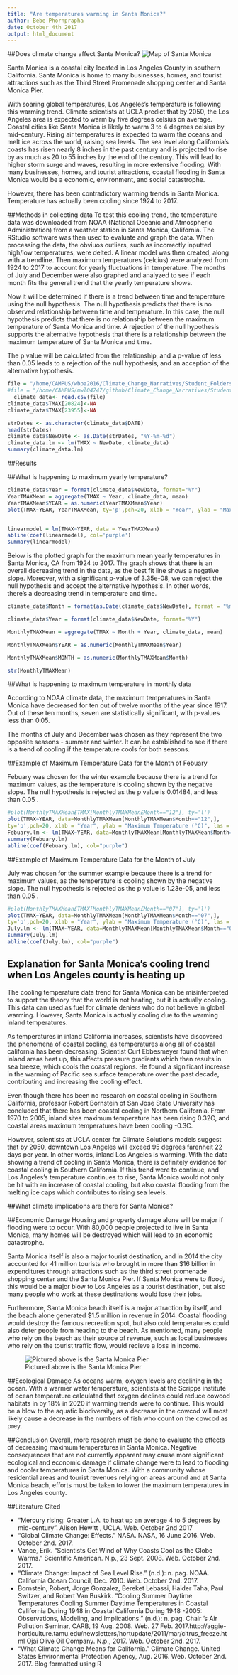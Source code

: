 ```yaml
---
title: "Are temperatures warming in Santa Monica?"
author: Bebe Phornprapha
date: October 4th 2017
output: html_document
---
```

##Does climate change affect Santa Monica? 
![Map of Santa Monica](https://med-colleges.com/images/locations/santa-monica-college.png) 


Santa Monica is a coastal city located in Los Angeles County in southern California. Santa Monica is home to many businesses, homes, and tourist attractions such as the Third Street Promenade shopping center and Santa Monica Pier. 

With soaring global temperatures, Los Angeles’s temperature is following this warming trend. Climate scientists at UCLA predict that by 2050, the Los Angeles area is expected to warm by five degrees celsius on average. Coastal cities like Santa Monica is likely to warm 3 to 4 degrees celsius by mid-century. Rising air temperatures is expected to warm the oceans and melt ice across the world, raising sea levels. The sea level along California's coasts has risen nearly 8 inches in the past century and is projected to rise by as much as 20 to 55 inches by the end of the century. This will lead to higher storm surge and waves, resulting in more extensive flooding. With many businesses, homes, and tourist attractions, coastal flooding in Santa Monica would be a economic, environment, and social catastrophe. 

However, there has been contradictory warming trends in Santa Monica. Temperature has actually been cooling since 1924 to 2017. 

##Methods in collecting data 
To test this cooling trend, the temperature data was downloaded from NOAA (National Oceanic and Atmospheric Administration) from a weather station in Santa Monica, California. The RStudio software was then used to evaluate and graph the data. When processing the data, the obviuos outliers, such as incorrectly inputted high/low temperatures, were delted. A linear model was then created, along with a trendline. Then maximum temperatures (celcius) were analyzed from 1924 to 2017 to account for yearly fluctuations in temperature. The months of July and December were also graphed and analyzed to see if each month fits the general trend that the yearly temperature shows.  

Now it will be determined if there is a trend between time and temperature using the null hypothesis. The null  hypothesis predicts that there is no observed relationship between time and temperature. 
In this case, the null hypothesis predicts that there is no relationship between the maximum temperature of Santa Monica and time. A rejection of the null hypothesis supports the alternative hypothesis that there is a relationship between the maximum temperature of Santa Monica and time. 

The p value will be calculated from the relationship, and a p-value of less than 0.05 leads to a rejection of the null hypothesis, and an acception of the alternative hypothesis. 


```r
file = "/home/CAMPUS/wbpa2016/Climate_Change_Narratives/Student_Folders/Bebe/Bebe_santamonica_data.csv"
#file = "/home/CAMPUS/mwl04747/github/Climate_Change_Narratives/Student_Folders/Bebe/Bebe_santamonica_data.csv"
  climate_data<- read.csv(file)
climate_data$TMAX[20824]<-NA
climate_data$TMAX[23955]<-NA

strDates <- as.character(climate_data$DATE)
head(strDates)
climate_data$NewDate <- as.Date(strDates, "%Y-%m-%d")
climate_data.lm <- lm(TMAX ~ NewDate, climate_data)
summary(climate_data.lm)
```

##Results 

##What is happening to maximum yearly temperature?

```r
climate_data$Year = format(climate_data$NewDate, format="%Y")
YearTMAXMean = aggregate(TMAX ~ Year, climate_data, mean)
YearTMAXMean$YEAR = as.numeric(YearTMAXMean$Year)
plot(TMAX~YEAR, YearTMAXMean, ty='p',pch=20, xlab = "Year", ylab = "Maximum Temperature (°C)", las = 1, main = "Maximum Yearly Temperature")


linearmodel = lm(TMAX~YEAR, data = YearTMAXMean)
abline(coef(linearmodel), col='purple')
summary(linearmodel)
```

Below is the plotted graph for the maximum mean yearly temperatures in Santa Monica, CA from 1924 to 2017. The graph shows that there is an overall decreasing trend in the data, as the best fit line shows a negative slope. Moreover, with a significant p-value of 3.35e-08, we can reject the null hypothesis and accept the alternative hypothesis. In other words, there’s a decreasing trend in temperature and time. 

```r

climate_data$Month = format(as.Date(climate_data$NewDate), format = "%m")

climate_data$Year = format(climate_data$NewDate, format="%Y")

MonthlyTMAXMean = aggregate(TMAX ~ Month + Year, climate_data, mean)

MonthlyTMAXMean$YEAR = as.numeric(MonthlyTMAXMean$Year)

MonthlyTMAXMean$MONTH = as.numeric(MonthlyTMAXMean$Month)

str(MonthlyTMAXMean)

```

##What is happening to maximum temperature in monthly data

According to NOAA climate data, the maximum temperatures in Santa Monica have decreased for ten out of twelve months of the year since 1917. Out of these ten months, seven are statistically significant, with p-values less than 0.05. 
 
The months of July and December was chosen as they represent the two opposite seasons - summer and winter. It can be established to see if there is a trend of cooling if the temperature cools for both seasons.

##Example of Maximum Temperature Data for the Month of Febuary 

Febuary was chosen for the winter example because there is a trend for maximum values, as the temperature is cooling shown by the negative slope. The null hypothesis is rejected as the p value is 0.01484, and less than 0.05 .

```r
#plot(MonthlyTMAXMean£TMAX[MonthlyTMAXMean£Month=="12"], ty='l')
plot(TMAX~YEAR, data=MonthlyTMAXMean[MonthlyTMAXMean$Month=="12",],
ty='p',pch=20, xlab = "Year", ylab = "Maximum Temperature (°C)", las = 1, main = "Maximum Monthly Temperature: Febuary", xlim=c(1950, 2020))
Febuary.lm <- lm(TMAX~YEAR, data=MonthlyTMAXMean[MonthlyTMAXMean$Month=="12",])
summary(Febuary.lm)
abline(coef(Febuary.lm), col="purple")

```

##Example of Maximum Temperature Data for the Month of July

July was chosen for the summer example because there is a trend for maximum values, as the temperature is cooling shown by the negative slope. The null hypothesis is rejected as the p value is 1.23e-05, and less than 0.05 .


```r
#plot(MonthlyTMAXMean£TMAX[MonthlyTMAXMean£Month=="07"], ty='l')
plot(TMAX~YEAR, data=MonthlyTMAXMean[MonthlyTMAXMean$Month=="07",],
ty='p',pch=20, xlab = "Year", ylab = "Maximum Temperature (°C)", las = 1, main = "Maximum Monthly Temperature: July",  xlim=c(1950, 2020))
July.lm <- lm(TMAX~YEAR, data=MonthlyTMAXMean[MonthlyTMAXMean$Month=="07",])
summary(July.lm)
abline(coef(July.lm), col="purple")
```

## Explanation for Santa Monica’s cooling trend when Los Angeles county is heating up 
The cooling temperature data trend for Santa Monica can be misinterpreted to support the theory that the world is not heating, but it is actually cooling. This data can used as fuel for climate deniers who do not believe in global warming. However, Santa Monica is actually cooling due to the warming inland temperatures.

As temperatures in inland California increases, scientists have discovered the phenomena of coastal cooling, as temperatures along all of coastal california has been decreasing. Scientist Curt Ebbesmeyer found that when inland areas heat up, this affects pressure gradients which then results in sea breeze, which cools the coastal regions. He found a significant increase in the warming of Pacific sea surface temperature over the past decade, contributing and increasing the cooling effect. 

Even though there has been no research on coastal cooling in Southern California, professor Robert Bornstein of San Jose State University has concluded that there has been coastal cooling in Northern California. From 1970 to 2005, inland sites maximum temperature has been rising 0.32C, and coastal areas maximum temperatures have been cooling -0.3C. 

However, scientists at UCLA center for Climate Solutions models suggest that by 2050, downtown Los Angeles will exceed 95 degrees farenheit 22 days per year. In other words, inland Los Angeles is warming. With the data showing a trend of cooling in Santa Monica, there is definitely evidence for coastal cooling in Southern California. If this trend were to continue, and Los Angeles’s temperature continues to rise, Santa Monica would not only be hit with an increase of coastal cooling, but also coastal flooding from the melting ice caps which contributes to rising sea levels. 

##What climate implications are there for Santa Monica?

##Economic Damage
Housing and property damage alone will be major if flooding were to occur. With 80,000 people projected to live in Santa Monica, many homes will be destroyed which will lead to an economic catastrophe.  

Santa Monica itself is also a major tourist destination, and in 2014 the city accounted for 41 million tourists who brought in more than $16 billion in expenditures through attractions such as the third street promenade shopping center and the Santa Monica Pier. If Santa Monica were to flood, this would be a major blow to Los Angeles as a tourist destination, but also many people who work at these destinations would lose their jobs. 

 Furthermore, Santa Monica beach itself is a major attraction by itself, and the beach alone generated $1.5 million in revenue in 2014. Coastal flooding would destroy the famous recreation spot, but also cold temperatures could also deter people from heading to the beach. As mentioned, many people who rely on the beach as their source of revenue, such as local businesses who rely on the tourist traffic flow, would recieve a loss in income. 

![Pictured above is the Santa Monica Pier](https://i.gse.io/gse_media/117/2/1490031487-Santa_Monica_Pier_tickets.jpg?h=520&p=1&q=60&w=920&c=1)

##Ecological Damage
As oceans warm, oxygen levels are declining in the ocean. With a warmer water temperature, scientists at the Scripps institute of ocean temperature calculated that oxygen declines could reduce cowcod habitats in by 18% in 2020 if warming trends were to continue. This would be a blow to the aquatic biodiversity, as a decrease in the cowcod will most likely cause a decrease in the numbers of fish who count on the cowcod as prey. 

##Conclusion
Overall, more research must be done to evaluate the effects of decreasing maximum temperatures in Santa Monica. Negative consequences that are not currently apparent may cause more significant ecological and economic damage if climate change were to lead to flooding and cooler temperatures in Santa Monica. With a community whose residential areas and tourist revenues relying on areas around and at Santa Monica beach, efforts must be taken to lower the maximum temperatures in Los Angeles county.


##Literature Cited 
 
- “Mercury rising: Greater L.A. to heat up an average 4 to 5 degrees by mid-century”. Alison Hewitt , UCLA. Web. October 2nd 2017
- “Global Climate Change: Effects.” NASA. NASA, 16 June 2016. Web. October 2nd. 2017.
- Vance, Erik. “Scientists Get Wind of Why Coasts Cool as the Globe Warms.” Scientific American. N.p., 23 Sept. 2008. Web. October 2nd. 2017.
- “Climate Change: Impact of Sea Level Rise.” (n.d.): n. pag. NOAA. California Ocean Council, Dec. 2010. Web. October 2nd. 2017.
- Bornstein, Robert, Jorge Gonzalez, Bereket Lebassi, Haider Taha, Paul Switzer, and Robert Van Buskirk. “Cooling Summer Daytime Temperatures Cooling Summer Daytime Temperatures in Coastal California During 1948 in Coastal California During 1948 -2005: Observations, Modeling, and Implications.” (n.d.): n. pag. Chair ’s Air Pollution Seminar, CARB, 19 Aug. 2008. Web. 27 Feb. 2017.http://aggie-horticulture.tamu.edu/newsletters/hortupdate/2011/mar/citrus_freeze.html Ojai Olive Oil Company. N.p., 2017. Web. October 2nd. 2017.
- “What Climate Change Means for California.” Climate Change. United States Environmental Protection Agency, Aug. 2016. Web. October 2nd. 2017.
Blog formatted using R



